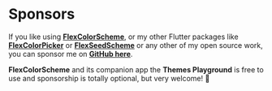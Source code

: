 # Sponsors

If you like using [**FlexColorScheme**](https://pub.dev/packages/flex_color_scheme), or my other Flutter packages like [**FlexColorPicker**](https://pub.dev/packages/flex_color_picker) or [**FlexSeedScheme**](https://pub.dev/packages/flex_seed_scheme) or any other of my open source work, you can sponsor me on [**GitHub here**](https://github.com/sponsors/rydmike).

**FlexColorScheme** and its companion app the **Themes Playground** is free to use and sponsorship is totally optional, but very welcome! 💙

